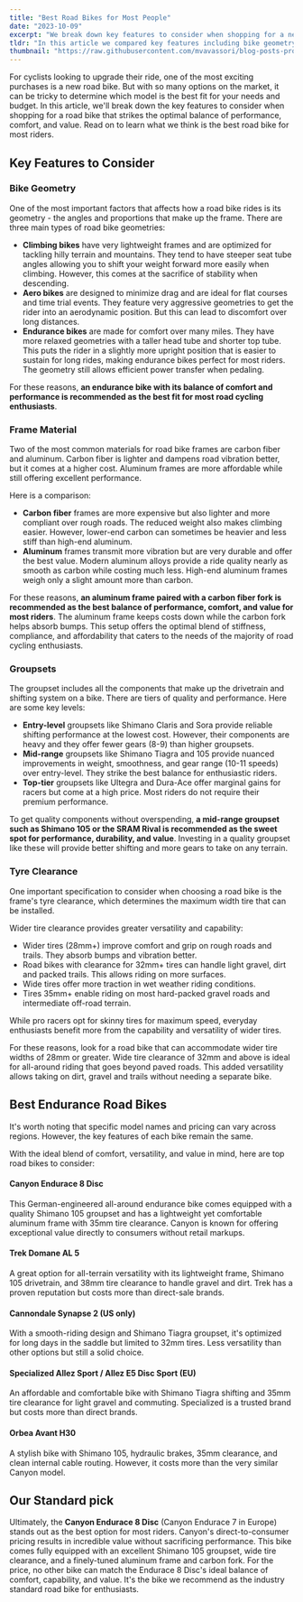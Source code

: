 ```yaml
---
title: "Best Road Bikes for Most People"
date: "2023-10-09"
excerpt: "We break down key features to consider when shopping for a new road bike, including geometry, frame, groupset, and tire clearance, to determine the best model balancing performance, comfort and value for most riders. After comparing the top options, here's the best bike for most people."
tldr: "In this article we compared key features including bike geometry, frame material, groupset, and tire clearance across top models. The Endurace 8 Disc stands out for its lightweight aluminum frame, 35mm tire clearance, quality Shimano 105 drivetrain, and exceptional direct-to-consumer pricing from Canyon. This makes it the standard pick that strikes the ideal balance of comfort, versatility, and value that most enthusiasts are looking for in a road bike."
thumbnail: "https://raw.githubusercontent.com/mvavassori/blog-posts-product-reco/master/images/canyon-endurace.jpg"
---
```


For cyclists looking to upgrade their ride, one of the most exciting purchases is a new road bike. But with so many options on the market, it can be tricky to determine which model is the best fit for your needs and budget. In this article, we'll break down the key features to consider when shopping for a road bike that strikes the optimal balance of performance, comfort, and value. Read on to learn what we think is the best road bike for most riders.

## Key Features to Consider

### Bike Geometry

One of the most important factors that affects how a road bike rides is its geometry - the angles and proportions that make up the frame. There are three main types of road bike geometries:

- **Climbing bikes** have very lightweight frames and are optimized for tackling hilly terrain and mountains. They tend to have steeper seat tube angles allowing you to shift your weight forward more easily when climbing. However, this comes at the sacrifice of stability when descending.
- **Aero bikes** are designed to minimize drag and are ideal for flat courses and time trial events. They feature very aggressive geometries to get the rider into an aerodynamic position. But this can lead to discomfort over long distances.
- **Endurance bikes** are made for comfort over many miles. They have more relaxed geometries with a taller head tube and shorter top tube. This puts the rider in a slightly more upright position that is easier to sustain for long rides, making endurance bikes perfect for most riders. The geometry still allows efficient power transfer when pedaling.

For these reasons, **an endurance bike with its balance of comfort and performance is recommended as the best fit for most road cycling enthusiasts**.

### Frame Material

Two of the most common materials for road bike frames are carbon fiber and aluminum. Carbon fiber is lighter and dampens road vibration better, but it comes at a higher cost. Aluminum frames are more affordable while still offering excellent performance.

Here is a comparison:

- **Carbon fiber** frames are more expensive but also lighter and more compliant over rough roads. The reduced weight also makes climbing easier. However, lower-end carbon can sometimes be heavier and less stiff than high-end aluminum.
- **Aluminum** frames transmit more vibration but are very durable and offer the best value. Modern aluminum alloys provide a ride quality nearly as smooth as carbon while costing much less. High-end aluminum frames weigh only a slight amount more than carbon.

For these reasons, **an aluminum frame paired with a carbon fiber fork is recommended as the best balance of performance, comfort, and value for most riders**. The aluminum frame keeps costs down while the carbon fork helps absorb bumps. This setup offers the optimal blend of stiffness, compliance, and affordability that caters to the needs of the majority of road cycling enthusiasts.

### Groupsets

The groupset includes all the components that make up the drivetrain and shifting system on a bike. There are tiers of quality and performance. Here are some key levels:

- **Entry-level** groupsets like Shimano Claris and Sora provide reliable shifting performance at the lowest cost. However, their components are heavy and they offer fewer gears (8-9) than higher groupsets.
- **Mid-range** groupsets like Shimano Tiagra and 105 provide nuanced improvements in weight, smoothness, and gear range (10-11 speeds) over entry-level. They strike the best balance for enthusiastic riders.
- **Top-tier** groupsets like Ultegra and Dura-Ace offer marginal gains for racers but come at a high price. Most riders do not require their premium performance.

To get quality components without overspending, **a mid-range groupset such as Shimano 105 or the SRAM Rival is recommended as the sweet spot for performance, durability, and value**. Investing in a quality groupset like these will provide better shifting and more gears to take on any terrain.

### Tyre Clearance

One important specification to consider when choosing a road bike is the frame's tyre clearance, which determines the maximum width tire that can be installed.

Wider tire clearance provides greater versatility and capability:

- Wider tires (28mm+) improve comfort and grip on rough roads and trails. They absorb bumps and vibration better.
- Road bikes with clearance for 32mm+ tires can handle light gravel, dirt and packed trails. This allows riding on more surfaces.
- Wide tires offer more traction in wet weather riding conditions.
- Tires 35mm+ enable riding on most hard-packed gravel roads and intermediate off-road terrain.

While pro racers opt for skinny tires for maximum speed, everyday enthusiasts benefit more from the capability and versatility of wider tires.

For these reasons, look for a road bike that can accommodate wider tire widths of 28mm or greater. Wide tire clearance of 32mm and above is ideal for all-around riding that goes beyond paved roads. This added versatility allows taking on dirt, gravel and trails without needing a separate bike.

## Best Endurance Road Bikes

It's worth noting that specific model names and pricing can vary across regions. However, the key features of each bike remain the same.

With the ideal blend of comfort, versatility, and value in mind, here are top road bikes to consider:

#### Canyon Endurace 8 Disc

<CustomImage
  src="https://raw.githubusercontent.com/mvavassori/blog-posts-product-reco/master/images/endurace.webp"
  alt="Canyon Endurace 8"
  link="https://www.canyon.com/en-us/road-bikes/endurance-bikes/endurace/al/endurace-8-disc/2854.html"
/>

This German-engineered all-around endurance bike comes equipped with a quality Shimano 105 groupset and has a lightweight yet comfortable aluminum frame with 35mm tire clearance. Canyon is known for offering exceptional value directly to consumers without retail markups.

#### Trek Domane AL 5

<CustomImage
  src="https://raw.githubusercontent.com/mvavassori/blog-posts-product-reco/master/images/trek-domane.webp"
  alt="Trek Domane AL 5 Gen 4"
  link="https://www.trekbikes.com/us/en_US/bikes/road-bikes/performance-road-bikes/domane/domane-al/domane-al-5-gen-4/p/41395/?colorCode=black"
/>

A great option for all-terrain versatility with its lightweight frame, Shimano 105 drivetrain, and 38mm tire clearance to handle gravel and dirt. Trek has a proven reputation but costs more than direct-sale brands.

#### Cannondale Synapse 2 (US only)

<CustomImage
  src="https://raw.githubusercontent.com/mvavassori/blog-posts-product-reco/master/images/cannondale-synapse.webp"
  alt="Cannondale Synapse 2"
  link="https://www.cannondale.com/en-us/bikes/road/endurance/synapse/synapse-2"
/>

With a smooth-riding design and Shimano Tiagra groupset, it's optimized for long days in the saddle but limited to 32mm tires. Less versatility than other options but still a solid choice.

#### Specialized Allez Sport / Allez E5 Disc Sport (EU)

An affordable and comfortable bike with Shimano Tiagra shifting and 35mm tire clearance for light gravel and commuting. Specialized is a trusted brand but costs more than direct brands.

<CustomImage
  src="https://raw.githubusercontent.com/mvavassori/blog-posts-product-reco/master/images/specialized-allez.webp"
  alt="Specialized Allez Sport"
  link="https://www.specialized.com/us/en/allez-sport/p/199981?color=322597-199981"
/>

#### Orbea Avant H30

A stylish bike with Shimano 105, hydraulic brakes, 35mm clearance, and clean internal cable routing. However, it costs more than the very similar Canyon model.

<CustomImage
  src="https://raw.githubusercontent.com/mvavassori/blog-posts-product-reco/master/images/road-bike.jpg"
  alt="Orbea Avant H30"
  link="https://www.orbea.com/bicycles/road/avant/cat/avant-h30-2024"
/>

## Our Standard pick

Ultimately, the **Canyon Endurace 8 Disc** (Canyon Endurace 7 in Europe) stands out as the best option for most riders. Canyon's direct-to-consumer pricing results in incredible value without sacrificing performance. This bike comes fully equipped with an excellent Shimano 105 groupset, wide tire clearance, and a finely-tuned aluminum frame and carbon fork. For the price, no other bike can match the Endurace 8 Disc's ideal balance of comfort, capability, and value. It's the bike we recommend as the industry standard road bike for enthusiasts.

